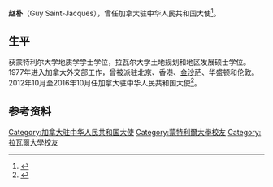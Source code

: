 '''赵朴'''（Guy Saint-Jacques），曾任加拿大驻中华人民共和国大使<ref>{{cite web |title=加拿大驻华团队 |url=http://www.canadainternational.gc.ca/china-chine/offices-bureaux/ambassador-ambassadeur.aspx?lang=zh-cn&menu_id=171 |website=加拿大政府 |archiveurl=https://web.archive.org/web/20130810092531/http://www.canadainternational.gc.ca/china-chine/offices-bureaux/ambassador-ambassadeur.aspx?lang=zh-cn&menu_id=171 |archivedate=2013-08-10 |access-date=2020-09-06 |dead-url=no }}</ref>。

==生平==
获蒙特利尔大学地质学学士学位，拉瓦尔大学土地规划和地区发展硕士学位。1977年进入加拿大外交部工作，曾被派驻北京、香港、[[金沙萨|金沙萨]]、华盛顿和伦敦。2012年10月至2016年10月任加拿大驻中华人民共和国大使<ref>{{cite news |title=嘉宾：加拿大驻华大使赵朴 |url=https://world.huanqiu.com/article/9CaKrnJERbU?w=280 |accessdate=2020-09-06 |work=环球网 |date=2014-04-15 |archive-date=2020-09-06 |archive-url=https://web.archive.org/web/20200906064119/https://world.huanqiu.com/article/9CaKrnJERbU?w=280 |dead-url=no }}</ref>。

==参考资料==
{{reflist}}
{{wikiquote}}
{{美洲政治人物小作品}}
{{DEFAULTSORT:Saint-Jacques, Guy}}
[[Category:加拿大驻中华人民共和国大使|Category:加拿大驻中华人民共和国大使]]
[[Category:蒙特利爾大學校友|Category:蒙特利爾大學校友]]
[[Category:拉瓦爾大學校友|Category:拉瓦爾大學校友]]